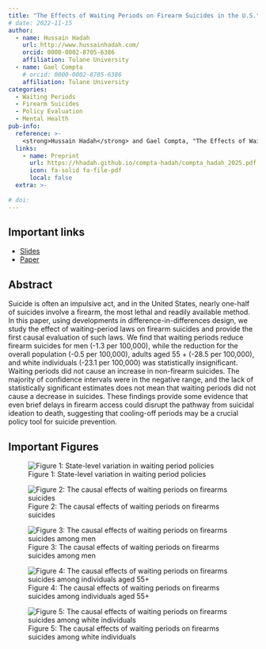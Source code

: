 ```yaml
---
title: "The Effects of Waiting Periods on Firearm Suicides in the U.S."
# date: 2022-11-15
author:
  - name: Hussain Hadah
    url: http://www.hussainhadah.com/
    orcid: 0000-0002-8705-6386
    affiliation: Tulane University
  - name: Gael Compta
    # orcid: 0000-0002-8705-6386
    affiliation: Tulane University
categories: 
  - Waiting Periods
  - Firearm Suicides
  - Policy Evaluation
  - Mental Health
pub-info:
  reference: >-
    <strong>Hussain Hadah</strong> and Gael Compta, "The Effects of Waiting Periods on Firearm Suicides in the U.S."</em>
  links:
    - name: Preprint
      url: https://hhadah.github.io/compta-hadah/compta_hadah_2025.pdf
      icon: fa-solid fa-file-pdf
      local: false
  extra: >-
    
# doi: 
---
```


## Important links

- [Slides](https://hhadah.github.io/presentations/2024-dec-4/dec-4.pdf)
- [Paper](https://hhadah.github.io/compta-hadah/compta_hadah_2025.pdf)

## Abstract

Suicide is often an impulsive act, and in the United States, nearly one-half of suicides involve a firearm, the most lethal and readily available method. In this paper, using developments in difference-in-differences design, we study the effect of waiting-period laws on firearm suicides and provide the first causal evaluation of such laws. We find that waiting periods reduce firearm suicides for men (-1.3 per 100,000), while the reduction for the overall population (-0.5 per 100,000), adults aged 55 + (-28.5 per 100,000), and white individuals (-23.1 per 100,000) was statistically insignificant. Waiting periods did not cause an increase in non-firearm suicides. The majority of confidence intervals were in the negative range, and the lack of statistically significant estimates does not mean that waiting periods did not cause a decrease in suicides. These findings provide some evidence that even brief delays in firearm access could disrupt the pathway from suicidal ideation to death, suggesting that cooling-off periods may be a crucial policy tool for suicide prevention.

## Important Figures

![Figure 1: State-level variation in waiting period policies](193-staggarred_sample_panel_view.png)

![Figure 2: The causal effects of waiting periods on firearms suicides](1000-csid-all-fire.png)

![Figure 3: The causal effects of waiting periods on firearms suicides among men](1001-csid-men-fire.png)

![Figure 4: The causal effects of waiting periods on firearms suicides among individuals aged 55+](1002-csid-age_55p-fire.png)

![Figure 5: The causal effects of waiting periods on firearms suicides among white individuals](1003-csid-white-fire.png)

<!-- ## Citation

Hadah, Hussain, The Effect of Anti-Asian Attitudes on Asian Identity in the U.S. (September 24, 2024). Available at https://hhadah.github.io/asian-identity-attrition/my_paper/submit_preprint.pdf

```bibtex
@article{hadah2024hispanicidentity,
    Author = {Hadah, Hussain},
    Title = {The Effect of Anti-Asian Attitudes on Asian Identity in the U.S.},
    Year = {2024}}
``` -->